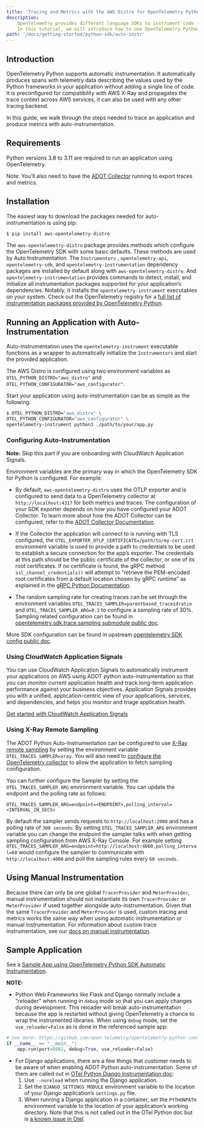```yaml
---
title: 'Tracing and Metrics with the AWS Distro for OpenTelemetry Python Auto-Instrumentation'
description:
    OpenTelemetry provides different language SDKs to instrument code for collecting telemetry data in the application.
    In this tutorial, we will introduce how to use OpenTelemetry Python SDK for traces and metrics instrumentation in the application...
path: '/docs/getting-started/python-sdk/auto-instr'
---
```



## Introduction

OpenTelemetry Python supports automatic instrumentation. It automatically produces spans with telemetry data describing the values used by the Python frameworks in your application without adding a single line of code. It is preconfigured for compatibility with AWS X-Ray and propagates the trace context across AWS services, it can also be used with any other tracing backend.

In this guide, we walk through the steps needed to trace an application and produce metrics with auto-instrumentation.

<SectionSeparator />

## Requirements

Python versions 3.8 to 3.11 are required to run an application using OpenTelemetry.

Note: You’ll also need to have the [ADOT Collector](https://aws-otel.github.io/docs/getting-started/collector) running to export traces and metrics.

<SectionSeparator />

## Installation

The easiest way to download the packages needed for auto-instrumentation is using pip:

```bash
$ pip install aws-opentelemetry-distro
```

The `aws-opentelemetry-distro` package provides methods which configure the OpenTelemetry SDK with some basic defaults. These methods are used by Auto Instrumentation. The `Instrumentors` , `opentelemetry-api`, `opentelemetry-sdk`, and `opentelemetry-instrumentation` dependency packages are installed by default along with `aws-opentelemetry-distro`. And `opentelemetry-instrumentation` provides commands to detect, install, and initialize all instrumentation packages supported for your application’s dependencies. Notably, it installs the `opentelemetry-instrument` executables on your system. Check out the OpenTelemetry registry for a [full list of instrumentation packages provided by OpenTelemetry Python](https://opentelemetry.io/registry/?s=&component=instrumentation&language=python).

## Running an Application with Auto-Instrumentation

Auto-instrumentation uses the `opentelemetry-instrument` executable functions as a wrapper to automatically initialize the `Instrumentors` and start the provided application.

The AWS Distro is configured using two environment variables as `OTEL_PYTHON_DISTRO="aws_distro"` and `OTEL_PYTHON_CONFIGURATOR="aws_configurator"`.

Start your application using auto-instrumentation can be as simple as the following:

```bash
$ OTEL_PYTHON_DISTRO="aws_distro" \
OTEL_PYTHON_CONFIGURATOR="aws_configurator" \
opentelemetry-instrument python3 ./path/to/your/app.py
```

### Configuring Auto-Instrumentation

**Note:** Skip this part if you are onboarding with CloudWatch Application Signals.

Environment variables are the primary way in which the OpenTelemetry SDK for Python is configured. For example:

* By default, `aws-opentelemetry-distro` uses the OTLP exporter and is configured to send data to a OpenTelemetry collector at `http://localhost:4317` for both metrics and traces. The configuration of your SDK exporter depends on how you have configured your ADOT Collector. To learn more about how the ADOT Collector can be configured, refer to the [ADOT Collector Documentation](https://aws-otel.github.io/docs/getting-started/collector).

* If the Collector the application will connect to is running with TLS configured, the `OTEL_EXPORTER_OTLP_CERTIFICATE=/path/to/my-cert.crt` environment variable is used to provide a path to credentials to be used to establish a secure connection for the app’s exporter. The credentials at this path should be the public certificate of the collector, or one of its root certificates. If no certificate is found, the gRPC method `ssl_channel_credentials()` will attempt to “retrieve the PEM-encoded root certificates from a default location chosen by gRPC runtime” as explained in the [gRPC Python Documentation](https://grpc.github.io/grpc/python/grpc.html?highlight=ssl_channel_credentials).

* The random sampling rate for creating traces can be set through the environment variables `OTEL_TRACES_SAMPLER=parentbased_traceidratio` and `OTEL_TRACES_SAMPLER_ARG=0.3` to configure a sampling rate of 30%. Sampling related configuration can be found in [opentelemetry.sdk.trace.sampling submodule public doc](https://opentelemetry-python.readthedocs.io/en/latest/sdk/trace.sampling.html).

More SDK configuration can be found in upstream [opentelemetry SDK config public doc](https://opentelemetry.io/docs/languages/sdk-configuration/).

### Using CloudWatch Application Signals

You can use CloudWatch Application Signals to automatically instrument your applications on AWS using ADOT python auto-instrumentation so that you can monitor current application health and track long-term application performance against your business objectives. Application Signals provides you with a unified, application-centric view of your applications, services, and dependencies, and helps you monitor and triage application health.

[Get started with CloudWatch Application Signals](https://docs.aws.amazon.com/AmazonCloudWatch/latest/monitoring/CloudWatch-Application-Monitoring-Sections.html)

### Using X-Ray Remote Sampling

The ADOT Python Auto-Instrumentation can be configured to use [X-Ray remote sampling](https://docs.aws.amazon.com/xray/latest/devguide/xray-console-sampling.html)
by setting the environment variable `OTEL_TRACES_SAMPLER=xray`. You will also need to [configure the OpenTelemetry collector](/docs/getting-started/remote-sampling)
to allow the application to fetch sampling configuration. 

You can further configure the Sampler by setting the `OTEL_TRACES_SAMPLER_ARG` environment variable. You can update the endpoint and the polling rate as follows:
```
OTEL_TRACES_SAMPLER_ARG=endpoint=<ENDPOINT>,polling_interval=<INTERVAL_IN_SECS>
``` 

By default the sampler sends requests to `http://localhost:2000` and has a polling rate of `300 seconds`. By setting `OTEL_TRACES_SAMPLER_ARG` 
environment variable you can change the endpoint the sampler talks with when getting sampling configuration from AWS X-Ray Console. For example setting 
`OTEL_TRACES_SAMPLER_ARG=endpoint=http://localhost:4000,polling_interval=60` would configure the sampler to communicate with `http://localhost:4000` and poll the sampling rules every `60 seconds`.

<SectionSeparator />

## Using Manual Instrumentation

Because there can only be one global `TracerProvider` and `MeterProvider`, manual instrumentation should not instantiate its own `TracerProvider` or `MeterProvider` if used together alongside auto-instrumentation. Given that the same `TracerProvider` and `MeterProvider` is used, custom tracing and metrics works the same way when using automatic instrumentation or manual instrumentation. For information about custom trace instrumentation, see our [docs on manual instrumentation](/docs/getting-started/python-sdk/manual-instr).

<SectionSeparator />

## Sample Application

See a [Sample App using OpenTelemetry Python SDK Automatic Instrumentation](https://github.com/aws-observability/aws-otel-community/tree/master/sample-apps/python-auto-instrumentation-sample-app).

**NOTE:**

* Python Web Frameworks like Flask and Django normally include a "reloader" when running in `debug` mode so that you can apply changes during development. This reloader will break auto-instrumentation because the app is restarted without giving OpenTelemetry a chance to wrap the instrumented libraries. When using `debug` mode, set the `use_reloader=False` as is done in the referenced sample app:

```python
# See more: https://github.com/open-telemetry/opentelemetry-python-contrib/issues/546
if __name__ == "__main__":
    app.run(port=8082, debug=True, use_reloader=False)
```

* For Django applications, there are a few things that customer needs to be aware of when enabling ADOT Python auto-instrumentation. Some of them are called out in [OTel Python Django Instrumentation doc](https://opentelemetry-python.readthedocs.io/en/latest/examples/django/README.html):
    1. Use `--noreload` when running the Django application.
    2. Set the `DJANGO_SETTINGS_MODULE` environment variable to the location of your Django application’s `settings.py` file.
    3. When running a Django application in a container, set the `PYTHONPATH` environment variable to the location of your application’s working directory. Note that this is not called out in the OTel Python doc but is [a known issue in Otel](https://github.com/open-telemetry/opentelemetry-operator/issues/2302).
